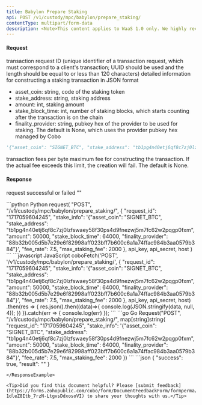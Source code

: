 ```yaml
---
title: Babylon Prepare Staking
api: POST /v1/custody/mpc/babylon/prepare_staking/
contentType: multipart/form-data
description: <Note>This content applies to WaaS 1.0 only. We highly recommend that you upgrade to [WaaS 2.0](/v2/guides/overview/introduction).</Note> This endpoint is used to create a pre-signed staking transaction, accepting parameters such as `request_id`, `stake_info`, `fee_rate`, and `max_staking_fee`. Please note that a successfully created staking transaction will not be broadcast automatically; you need to call the [Babylon Broadcast Staking Transaction](/developers/api-references/mpc-wallet/babylon_broadcast_staking_transaction) endpoint to broadcast it.
---
```


#### Request
<ParamField body="request_id" type="String" required>transaction request ID (unique identifier of a transaction request, which must correspond to a client's transaction; UUID should be used and the length should be equal to or less than 120 characters)</ParamField>
<ParamField body="stake_info" type="String" required>
detailed information for constructing a staking transaction in JSON format
  - asset_coin: string, code of the staking token
  - stake_address: string, staking address
  - amount: int, staking amount
  - stake_block_time: int, number of staking blocks, which starts counting after the transaction is on the chain
  - finality_provider: string, pubkey hex of the provider to be used for staking. The default is None, which uses the provider pubkey hex managed by Cobo
```python Sample
'{"asset_coin": "SIGNET_BTC", "stake_address": "tb1pg4n40etj6qf8c7zj0lzfswaey58f30ps4d9fnezwj5m7fc62w2pqgp0fxm", "amount": 50000, "stake_block_time": 64000, "finality_provider": "88b32b005d5b7e29e6f82998aff023bff7b600c6a1a74ffac984b3aa0579b384"}'
```
</ParamField>
<ParamField body="fee_rate" type="Float" required>transaction fees per byte</ParamField>
<ParamField body="max_staking_fee" type="Int" >maximum fee for constructing the transaction. If the actual fee exceeds this limit, the creation will fail. The default is None.</ParamField>


#### Response
<ResponseField name="success" type="bool">request successful or failed</ResponseField>
<ResponseField name="result" type="String">""</ResponseField>

<RequestExample>
```python Python
request(
    "POST",
    "/v1/custody/mpc/babylon/prepare_staking/",
    {
        "request_id": "1717059604245",
        "stake_info": '{"asset_coin": "SIGNET_BTC", "stake_address": "tb1pg4n40etj6qf8c7zj0lzfswaey58f30ps4d9fnezwj5m7fc62w2pqgp0fxm", "amount": 50000, "stake_block_time": 64000, "finality_provider": "88b32b005d5b7e29e6f82998aff023bff7b600c6a1a74ffac984b3aa0579b384"}',
        "fee_rate": 7.5,
        "max_staking_fee": 2000
    },
    api_key, api_secret, host
)
```
```javascript JavaScript
coboFetch('POST', '/v1/custody/mpc/babylon/prepare_staking/', {
    "request_id": "1717059604245",
    "stake_info": '{"asset_coin": "SIGNET_BTC", "stake_address": "tb1pg4n40etj6qf8c7zj0lzfswaey58f30ps4d9fnezwj5m7fc62w2pqgp0fxm", "amount": 50000, "stake_block_time": 64000, "finality_provider": "88b32b005d5b7e29e6f82998aff023bff7b600c6a1a74ffac984b3aa0579b384"}',
    "fee_rate": 7.5,
    "max_staking_fee": 2000
}, api_key, api_secret, host)
    .then(res => {
        res.json().then((data)=>{
            console.log(JSON.stringify(data, null, 4));
        })
    }).catch(err => {
        console.log(err)
    });
```
```go Go
Request("POST", "/v1/custody/mpc/babylon/prepare_staking/", map[string]string{
    "request_id": "1717059604245",
    "stake_info": '{"asset_coin": "SIGNET_BTC", "stake_address": "tb1pg4n40etj6qf8c7zj0lzfswaey58f30ps4d9fnezwj5m7fc62w2pqgp0fxm", "amount": 50000, "stake_block_time": 64000, "finality_provider": "88b32b005d5b7e29e6f82998aff023bff7b600c6a1a74ffac984b3aa0579b384"}',
    "fee_rate": 7.5,
    "max_staking_fee": 2000
})
```
</RequestExample>

<ResponseExample>
```json
{
  "success": true,
  "result": ""
}

```
</ResponseExample>

<Tip>Did you find this document helpful? Please [submit feedback](https://forms.zohopublic.com/cobo/form/DocumentFeedbackForm/formperma/QvLOhxJv1_JMsJ-1dleZ8Itb_7rzN-LtgvsDdxosoVI) to share your thoughts with us.</Tip>